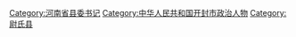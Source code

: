 [[Category:河南省县委书记|Category:河南省县委书记]]
[[Category:中华人民共和国开封市政治人物|Category:中华人民共和国开封市政治人物]]
[[Category:尉氏县|Category:尉氏县]]